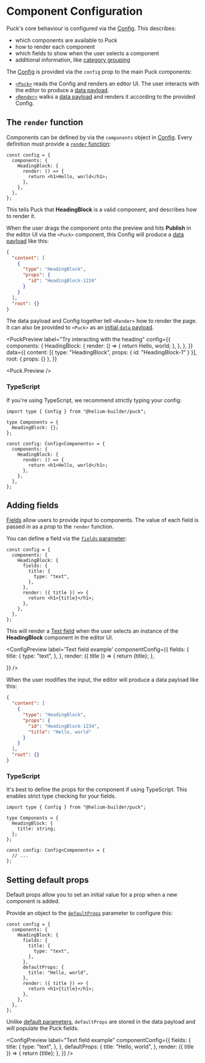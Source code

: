 
# Component Configuration

Puck's core behaviour is configured via the [Config](/docs/api-reference/configuration/config). This describes:

- which components are available to Puck
- how to render each component
- which fields to show when the user selects a component
- additional information, like [category grouping](categories)

The [Config](/docs/api-reference/configuration/config) is provided via the `config` prop to the main Puck components:

- [`<Puck>`](/docs/api-reference/components/puck) reads the Config and renders an editor UI. The user interacts with the editor to produce a [data payload](/docs/api-reference/data).
- [`<Render>`](/docs/api-reference/components/render) walks a [data payload](/docs/api-reference/data) and renders it according to the provided Config.

## The `render` function

Components can be defined by via the `components` object in [Config](/docs/api-reference/configuration/config). Every definition must provide a [`render` function](/docs/api-reference/configuration/component-config#renderprops):

```tsx showLineNumbers copy {4-6}
const config = {
  components: {
    HeadingBlock: {
      render: () => {
        return <h1>Hello, world</h1>;
      },
    },
  },
};
```

This tells Puck that **HeadingBlock** is a valid component, and describes how to render it.

When the user drags the component onto the preview and hits **Publish** in the editor UI via the `<Puck>` component, this Config will produce a [data payload](/docs/api-reference/data) like this:

```json copy
{
  "content": [
    {
      "type": "HeadingBlock",
      "props": {
        "id": "HeadingBlock-1234"
      }
    }
  ],
  "root": {}
}
```

The data payload and Config together tell `<Render>` how to render the page. It can also be provided to `<Puck>` as an [initial `data` payload](/docs/api-reference/components/puck#data).

<PuckPreview
  label="Try interacting with the heading"
  config={{
    components: {
      HeadingBlock: {
        render: () => {
          return <span>Hello, world</span>;
        },
      },
    },
  }}
  data={{
    content: [{ type: "HeadingBlock", props: { id: "HeadingBlock-1" } }],
    root: { props: {} },
  }}
>
  <Puck.Preview />
</PuckPreview>

### TypeScript

If you're using TypeScript, we recommend strictly typing your config:

```tsx copy {1,3-5} /Components/2
import type { Config } from "@helium-builder/puck";

type Components = {
  HeadingBlock: {};
};

const config: Config<Components> = {
  components: {
    HeadingBlock: {
      render: () => {
        return <h1>Hello, world</h1>;
      },
    },
  },
};
```

## Adding fields

[Fields](/docs/api-reference/fields) allow users to provide input to components. The value of each field is passed in as a prop to the `render` function.

You can define a field via the [`fields` parameter](/docs/api-reference/configuration/component-config#fields):

```tsx showLineNumbers copy {5-7} /title/2,3
const config = {
  components: {
    HeadingBlock: {
      fields: {
        title: {
          type: "text",
        },
      },
      render: ({ title }) => {
        return <h1>{title}</h1>;
      },
    },
  },
};
```

This will render a [Text field](/docs/api-reference/fields/text) when the user selects an instance of the **HeadingBlock** component in the editor UI.

<ConfigPreview
  label='Text field example'
  componentConfig={{
    fields: {
      title: {
        type: "text",
      },
    },
    render: ({ title }) => {
      return <span>{title}</span>;
    },

}}
/>

When the user modifies the input, the editor will produce a data payload like this:

```json copy {7}
{
  "content": [
    {
      "type": "HeadingBlock",
      "props": {
        "id": "HeadingBlock-1234",
        "title": "Hello, world"
      }
    }
  ],
  "root": {}
}
```

### TypeScript

It's best to define the props for the component if using TypeScript. This enables strict type checking for your fields.

```tsx copy {5}
import type { Config } from "@helium-builder/puck";

type Components = {
  HeadingBlock: {
    title: string;
  };
};

const config: Config<Components> = {
  // ...
};
```

## Setting default props

Default props allow you to set an initial value for a prop when a new component is added.

Provide an object to the [`defaultProps`](/docs/api-reference/configuration/component-config#fields) parameter to configure this:

```tsx showLineNumbers copy {9-11}
const config = {
  components: {
    HeadingBlock: {
      fields: {
        title: {
          type: "text",
        },
      },
      defaultProps: {
        title: "Hello, world",
      },
      render: ({ title }) => {
        return <h1>{title}</h1>;
      },
    },
  },
};
```

Unlike [default parameters](https://developer.mozilla.org/en-US/docs/Web/JavaScript/Reference/Functions/Default_parameters), `defaultProps` are stored in the data payload and will populate the Puck fields.

<ConfigPreview
  label="Text field example"
  componentConfig={{
    fields: {
      title: {
        type: "text",
      },
    },
    defaultProps: {
      title: "Hello, world",
    },
    render: ({ title }) => {
      return <span>{title}</span>;
    },
  }}
/>

